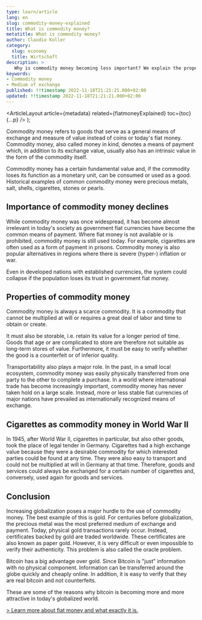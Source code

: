 ```yaml
---
type: learn/article
lang: en
slug: commodity-money-explained
title: What is commodity money?
metatitle: What is commodity money?
author: Claudio Koller
category:
  slug: economy
  title: Wirtschaft
description: >
   Why is commodity money becoming less important? We explain the properties of commodity money and why means of exchange are much more widespread today.
keywords:
- Commodity money
- Medium of exchange
published: !!timestamp 2022-11-18T21:21:21.000+02:00
updated: !!timestamp 2022-11-18T21:21:21.000+02:00
---
```



  <ArticleLayout
    article={metadata}
    related={fiatmoneyExplained}
    toc={toc}
    {...p}
  />
);

Commodity money refers to goods that serve as a general means of exchange and measure of value instead of coins or today's fiat money. Commodity money, also called money in kind, denotes a means of payment which, in addition to its exchange value, usually also has an intrinsic value in the form of the commodity itself.

Commodity money has a certain fundamental value and, if the commodity loses its function as a monetary unit, can be consumed or used as a good. Historical examples of common commodity money were precious metals, salt, shells, cigarettes, stones or pearls.

## Importance of commodity money declines

While commodity money was once widespread, it has become almost irrelevant in today's society as government fiat currencies have become the common means of payment. Where fiat money is not available or is prohibited, commodity money is still used today. For example, cigarettes are often used as a form of payment in prisons. Commodity money is also popular alternatives in regions where there is severe (hyper-) inflation or war.

<Callout icon = "💡">
Even in developed nations with established currencies, the system could collapse if the population loses its trust in government fiat money.
</Callout>

## Properties of commodity money

Commodity money is always a scarce commodity. It is a commodity that cannot be multiplied at will or requires a great deal of labor and time to obtain or create.

It must also be storable, i.e. retain its value for a longer period of time. Goods that age or are complicated to store are therefore not suitable as long-term stores of value. Furthermore, it must be easy to verify whether the good is a counterfeit or of inferior quality.

Transportability also plays a major role. In the past, in a small local ecosystem, commodity money was easily physically transferred from one party to the other to complete a purchase. In a world where international trade has become increasingly important, commodity money has never taken hold on a large scale. Instead, more or less stable fiat currencies of major nations have prevailed as internationally recognized means of exchange.

## Cigarettes as commodity money in World War II

In 1945, after World War II, cigarettes in particular, but also other goods, took the place of legal tender in Germany. Cigarettes had a high exchange value because they were a desirable commodity for which interested parties could be found at any time. They were also easy to transport and could not be multiplied at will in Germany at that time. Therefore, goods and services could always be exchanged for a certain number of cigarettes and, conversely, used again for goods and services.

## Conclusion

Increasing globalization poses a major hurdle to the use of commodity money. The best example of this is gold. For centuries before globalization, the precious metal was the most preferred medium of exchange and payment. Today, physical gold transactions rarely occur. Instead, certificates backed by gold are traded worldwide. These certificates are also known as paper gold. However, it is very difficult or even impossible to verify their authenticity. This problem is also called the oracle problem.

Bitcoin has a big advantage over gold. Since Bitcoin is "just" information with no physical component. Information can be transferred around the globe quickly and cheaply online. In addition, it is easy to verify that they are real bitcoin and not counterfeits.

These are some of the reasons why bitcoin is becoming more and more attractive in today's globalized world.

[> Learn more about fiat money and what exactly it is.](/learn/economy/fiatmoney-explained)
